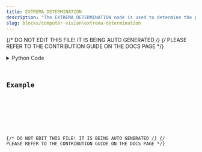 ```yaml
---
title: EXTREMA_DETERMINATION
description: "The EXTREMA_DETERMINATION node is used to determine the peak in an image."
slug: blocks/computer-vision\extrema-determination
---
```


{/* DO NOT EDIT THIS FILE! IT IS BEING AUTO GENERATED */}
{/* PLEASE REFER TO THE CONTRIBUTION GUIDE ON THE DOCS PAGE */}


<PythonDocsDisplay docstring={docstring} />
<details>
<summary>Python Code</summary>



<Code code={pythonCode} lang="py" wrap theme="dracula" />

[Find this Flojoy Block on GitHub](https://github.com/flojoy-ai/blocks/blob/main/blocks/COMPUTER_VISION\EXTREMA_DETERMINATION/EXTREMA_DETERMINATION.py)

</details>

## Example


<GetHelpWidget />


<AppDisplay app={app} blockName="EXTREMA_DETERMINATION" client:visible />


<Example />

{/* DO NOT EDIT THIS FILE! IT IS BEING AUTO GENERATED */}
{/* PLEASE REFER TO THE CONTRIBUTION GUIDE ON THE DOCS PAGE */}
